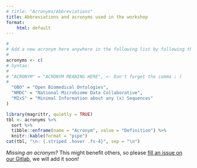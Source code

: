 ```yaml
---
# title: "Acronyms/Abbreviations"
title: Abbreviations and acronyms used in the workshop
format:
    html: default
---
```


```r
#
# Add a new acronym here anywhere in the following list by following the syntax
#
acronyms <- c(
# Syntax:
#
# "ACRONYM" = "ACRONYM MEANING HERE", <- Don't forget the comma ; )
#
  "OBO" = "Open Biomedical Ontologies",
  "NMDC" = "National Microbiome Data Collaborative",
  "MIxS" = "Minimal Information about any (x) Sequences"
)
```

```r
library(magrittr, quietly = TRUE)
tbl <- acronyms %>% 
  sort %>% 
  tibble::enframe(name = "Acronym", value = "Definition") %>% 
  knitr::kable(format = "pipe")
cat(tbl, "\n: {.striped .hover .fs-4}", sep = "\n")
```


*Missing an acronym?* This might benefit others, so please [fill an issue on our Gitlab](https://git.rwth-aachen.de/clavellab/workshop-biometadata-01/-/issues/new?issuable_template=new_acronym), we will add it soon!
